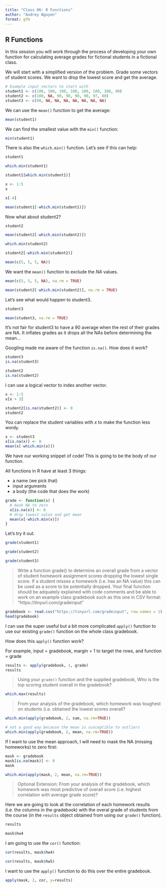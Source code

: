```yaml
---
title: "Class 06: R Functions"
author: "Audrey Nguyen" 
format: gfm 
---
```


## R Functions

In this session you will work through the process of developing your own function for calculating average grades for fictional students in a fictional class. 

We will start with a simplified version of the problem. Grade some vectors of student scores. We want to drop the lowest score and get the average. 

```r
# Example input vectors to start with
student1 <- c(100, 100, 100, 100, 100, 100, 100, 90)
student2 <- c(100, NA, 90, 90, 90, 90, 97, 80)
student3 <- c(90, NA, NA, NA, NA, NA, NA, NA)
```

We can use the `mean()` function to get the average:

```r
mean(student1)
```

We can find the smallest value with the `min()` function: 
```r
min(student1)
```
There is also the `which.min()` function. Let's see if this can help:

```r
student1
```

```r
which.min(student1)
```

```r
student1[which.min(student1)]
```

```r
x <- 1:5
x
```
```r
x[-4]
```

```r
mean(student1[-which.min(student1)])
```

Now what about student2?

```r
student2
```

```r
mean(student2[-which.min(student2)])
```

```r
which.min(student2)
```

```r
student2[-which.min(student2)]
```

```r
mean(c(5, 5, 5, NA))
```

We want the `mean()` function to exclude the *NA* values. 

```r
mean(c(5, 5, 5, NA), na.rm = TRUE)
```


```r
mean(student2[-which.min(student2)], na.rm = TRUE)
```

Let's see what would happen to student3.

```r
student3
```

```r
mean(student3, na.rm = TRUE)
```

It's not fair for student3 to have a 90 average when the rest of their grades are NA. It inflates grades as it drops all the NAs before determining the mean...

Googling made me aware of the function `is.na()`. How does it work?

```r
student3
is.na(student3)
```

```r
student2
is.na(student2)
```

I can use a logical vector to index another vector.

```r
x <- 1:5
x[x > 3]
```

```r
student2[is.na(student2)] <- 0
student2
```

You can replace the student variables with *x* to make the function less wordy. 

```r
x <- student3
x[is.na(x)] <- 0
mean(x[-which.min(x)])
```

We have our working snippet of code! This is going to be the body of our function.

All functions in R have at least 3 things:

- a name (we pick that)
- input arguments
- a body (the code that does the work)

```r
grade <- function(x) {
  # mask NA to zero
  x[is.na(x)] <- 0
  # drop lowest value and get mean
  mean(x[-which.min(x)])
}
```

Let's try it out. 

```r
grade(student1)
```

```r
grade(student2)
```

```r
grade(student3)
```

> Write a function grade() to determine an overall grade from a vector of student homework assignment scores dropping the lowest single score. If a student misses a homework (i.e. has an NA value) this can be used as a score to be potentially dropped. Your final function should be adquately explained with code comments and be able to work on an example class gradebook such as this one in CSV format: “https://tinyurl.com/gradeinput”

```r
gradebook <- read.csv("https://tinyurl.com/gradeinput", row.names = 1)
head(gradebook)
```

I can use the super useful but a bit more complicated `apply()` function to use our existing `grade()` function on the whole class gradebook. 

How does this `apply()` function work?

For example, input = gradebook, margin = 1 to target the rows, and function = grade 

```r
results <- apply(gradebook, 1, grade)
results 
```

> Using your `grade()` function and the supplied gradebook, Who is the top scoring student overall in the gradebook?

```r
which.max(results)
```

> From your analysis of the gradebook, which homework was toughest on students (i.e. obtained the lowest scores overall?

```r
which.min(apply(gradebook, 2, sum, na.rm=TRUE))
```

```r
# not a good way because the mean is susceptible to outliers 
which.min(apply(gradebook, 2, mean, na.rm=TRUE))
```

If I want to use the mean approach, I will need to mask the NA (missing homeworks) to zero first:

```r
mask <- gradebook
mask[is.na(mask)] <- 0
mask
```

```r
which.min(apply(mask, 2, mean, na.rm=TRUE))
```

> Optional Extension: From your analysis of the gradebook, which homework was most predictive of overall score (i.e. highest correlation with average grade score)?

Here we are going to look at the correlation of each homework results (i.e. the columns in the gradebook) with the overal grade of students from the course (in the `results` object obtained from using our `grade()` function). 

```r
results
```

```r
mask$hw4
```

I am going to use the `cor()` function:

```r
cor(results, mask$hw4)
```

```r
cor(results, mask$hw5)
```

I want to use the `apply()` function to do this over the entire gradebook.

```r
apply(mask, 2, cor, y=results)
```

